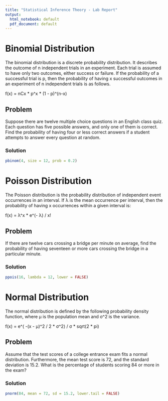 ```yaml
---
title: "Statistical Inference Theory - Lab Report"
output: 
  html_notebook: default
  pdf_document: default
---
```


# Binomial Distribution

The binomial distribution is a discrete probability distribution. It describes the outcome of n independent trials in an experiment. Each trial is assumed to have only two outcomes, either success or failure. If the probability of a successful trial is p, then the probability of having x successful outcomes in an experiment of n independent trials is as follows.

f(x) = nCx * p^x * (1 - p)^(n-x)

## Problem

Suppose there are twelve multiple choice questions in an English class quiz. Each question has five possible answers, and only one of them is correct. Find the probability of having four or less correct answers if a student attempts to answer every question at random.

### Solution

```r
pbinom(4, size = 12, prob = 0.2)
```
# Poisson Distribution

The Poisson distribution is the probability distribution of independent event occurrences in an interval. If λ is the mean occurrence per interval, then the probability of having x occurrences within a given interval is:  

f(x) = λ^x * e^(- λ) / x!

## Problem

If there are twelve cars crossing a bridge per minute on average, find the probability of having seventeen or more cars crossing the bridge in a particular minute.

### Solution

```r
ppois(16, lambda = 12, lower = FALSE)
```
# Normal Distribution

The normal distribution is defined by the following probability density function, where μ is the population mean and σ^2 is the variance.

f(x) = e^( -(x - μ)^2 / 2 * σ^2) / σ * sqrt(2 * pi)

## Problem

Assume that the test scores of a college entrance exam fits a normal distribution. Furthermore, the mean test score is 72, and the standard deviation is 15.2. What is the percentage of students scoring 84 or more in the exam?

### Solution

```r
pnorm(84, mean = 72, sd = 15.2, lower.tail = FALSE)
```
```r

```
```r

```
```r

```
```r

```
```r

```
```r

```
```r

```
```r

```
```r

```

